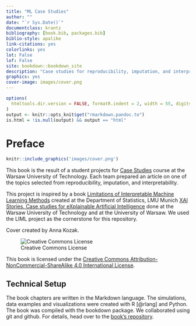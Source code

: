 ```yaml
--- 
title: "ML Case Studies"
author: ""
date: "`r Sys.Date()`"
documentclass: krantz
bibliography: [book.bib, packages.bib]
biblio-style: apalike
link-citations: yes
colorlinks: yes
lot: False 
lof: False
site: bookdown::bookdown_site
description: "Case studies for reproducibility, imputation, and interpretability"
graphics: yes
cover-image: images/cover.png
---
```


```r
options(
  htmltools.dir.version = FALSE, formatR.indent = 2, width = 55, digits = 4
)
output <- knitr::opts_knit$get("rmarkdown.pandoc.to")
is.html = !is.null(output) && output == "html"
```

# Preface {-}

```r
knitr::include_graphics('images/cover.png')
```



This book is the result of a student projects for [Case Studies](https://github.com/mini-pw/2020L-WarsztatyBadawcze) course at the Warsaw University of Technology. Each team prepared an article on one of the topics selected from reproducibility, imputation, and interpretability.

This project is inspired by a book [Limitations of Interpretable Machine Learning Methods](https://compstat-lmu.github.io/iml_methods_limitations/) created at the Department of Statistics, LMU Munich [XAI Stories. Case studies for eXplainable Artificial Intelligence](https://pbiecek.github.io/xai_stories/) done at the Warsaw University of Technology and at the University of Warsaw.
We used the LIML project as the cornerstone for this repository.

Cover created by Anna Kozak.

![Creative Commons License](images/by-nc-sa.png)

This book is licensed under the [Creative Commons Attribution-NonCommercial-ShareAlike 4.0 International License](http://creativecommons.org/licenses/by-nc-sa/4.0/).


\mainmatter

<!-- Technical setup -->
## Technical Setup {-}
The book chapters are written in the Markdown language.
The simulations, data examples and visualizations were created with R [@rlang] and Python.
The book was compiled with the bookdown package.
We collaborated using git and github.
For details, head over to the [book's repository](https://github.com/mini-pw/2020L-WB-Book).


